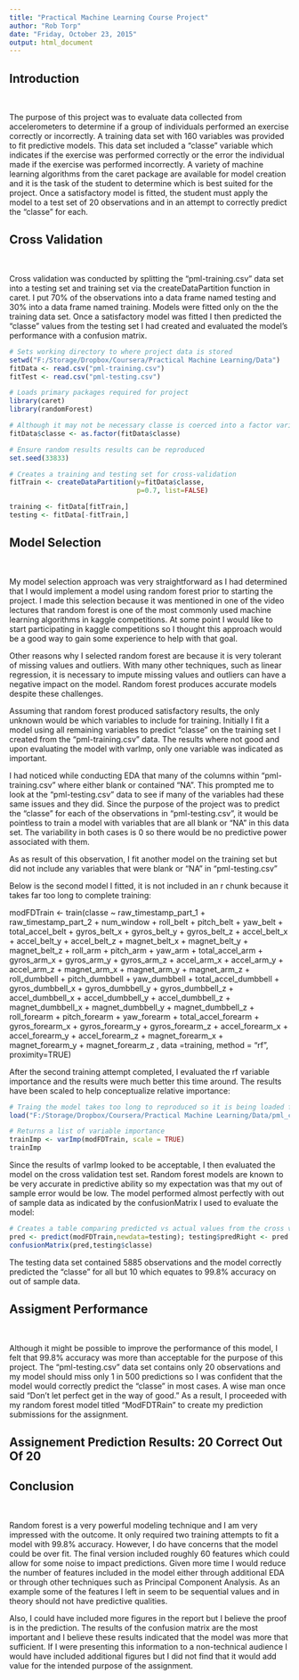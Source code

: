 ```yaml
---
title: "Practical Machine Learning Course Project"
author: "Rob Torp"
date: "Friday, October 23, 2015"
output: html_document
---
```


**Introduction**
---
&nbsp;


The purpose of this project was to evaluate data collected from accelerometers to determine if a group of individuals performed an exercise correctly or incorrectly. A training data set with 160 variables was provided to fit predictive models. This data set included a "classe" variable which indicates if the exercise was performed correctly or the error the individual made if the exercise was performed incorrectly. A variety of machine learning algorithms from the caret package are available for model creation and it is the task of the student to determine which is best suited for the project. Once a satisfactory model is fitted, the student must apply the model to a test set of 20 observations and in an attempt to correctly predict the "classe" for each.

**Cross Validation**
---
&nbsp;

Cross validation was conducted by splitting the "pml-training.csv" data set into a testing set and training set via the createDataPartition function in caret. I put 70% of the observations into a data frame named testing and 30% into a data frame named training. Models were fitted only on the the training data set. Once a satisfactory model was fitted I then predicted the "classe" values from the testing set I had created and evaluated the model's performance with a confusion matrix.

```r
# Sets working directory to where project data is stored
setwd("F:/Storage/Dropbox/Coursera/Practical Machine Learning/Data")
fitData <- read.csv("pml-training.csv")
fitTest <- read.csv("pml-testing.csv")

# Loads primary packages required for project
library(caret)
library(randomForest)

# Although it may not be necessary classe is coerced into a factor variable
fitData$classe <- as.factor(fitData$classe)

# Ensure random results results can be reproduced
set.seed(33833)

# Creates a training and testing set for cross-validation
fitTrain <- createDataPartition(y=fitData$classe,
                                p=0.7, list=FALSE)

training <- fitData[fitTrain,]
testing <- fitData[-fitTrain,]

```
**Model Selection**
---
&nbsp;

My model selection approach was very straightforward as I had determined that I would implement a model using random forest prior to starting the project. I made this selection because it was mentioned in one of the video lectures that random forest is one of the most commonly used machine learning algorithms in kaggle competitions. At some point I would like to start participating in kaggle competitions so I thought this approach would be a good way to gain some experience to help with that goal.

Other reasons why I selected random forest are because it is very tolerant of missing values and outliers. With many other techniques, such as linear regression, it is necessary to impute missing values and outliers can have a negative impact on the model. Random forest produces accurate models despite these challenges.

Assuming that random forest produced satisfactory results, the only unknown would be which variables to include for training. Initially I fit a model using all remaining variables to predict "classe" on the training set I created from the "pml-training.csv" data. The results where not good and upon evaluating the model with varImp, only one variable was indicated as important. 

I had noticed while conducting EDA that many of the columns within "pml-training.csv" where either blank or contained "NA". This prompted me to look at the "pml-testing.csv" data to see if many of the variables had these same issues and they did. Since the purpose of the project was to predict the "classe" for each of the observations in "pml-testing.csv", it would be pointless to train a model with variables that are all blank or "NA" in this data set. The variability in both cases is 0 so there would be no predictive power associated with them. 

As as result of this observation, I fit another model on the training set but did not include any variables that were blank or "NA" in "pml-testing.csv"

Below is the second model I fitted, it is not included in an r chunk because it takes far too long to complete training:


modFDTrain <- train(classe ~ raw_timestamp_part_1 + raw_timestamp_part_2 + num_window + roll_belt + pitch_belt + yaw_belt + 
                      total_accel_belt + gyros_belt_x + gyros_belt_y + gyros_belt_z + accel_belt_x + accel_belt_y + accel_belt_z + 
                      magnet_belt_x + magnet_belt_y + magnet_belt_z + roll_arm + pitch_arm + yaw_arm + total_accel_arm + gyros_arm_x + 
                      gyros_arm_y + gyros_arm_z + accel_arm_x + accel_arm_y + accel_arm_z + magnet_arm_x + magnet_arm_y + magnet_arm_z + 
                      roll_dumbbell + pitch_dumbbell + yaw_dumbbell + total_accel_dumbbell + gyros_dumbbell_x + gyros_dumbbell_y + 
                      gyros_dumbbell_z + accel_dumbbell_x + accel_dumbbell_y + accel_dumbbell_z + magnet_dumbbell_x + 
                      magnet_dumbbell_y + magnet_dumbbell_z + roll_forearm + pitch_forearm + yaw_forearm + total_accel_forearm + 
                      gyros_forearm_x + gyros_forearm_y + gyros_forearm_z + accel_forearm_x + accel_forearm_y + accel_forearm_z + 
                      magnet_forearm_x + magnet_forearm_y + magnet_forearm_z
, data =training, method = "rf", proximity=TRUE)


After the second training attempt completed, I evaluated the rf variable importance and the results were much better this time around. The results have been scaled to help conceptualize relative importance:


```r
# Traing the model takes too long to reproduced so it is being loaded from saved data
load("F:/Storage/Dropbox/Coursera/Practical Machine Learning/Data/pml_course_project.RData")
```

```r
# Returns a list of variable importance
trainImp <- varImp(modFDTrain, scale = TRUE)
trainImp


```
Since the results of varImp looked to be acceptable, I then evaluated the model on the cross validation test set. Random forest models are known to be very accurate in predictive ability so my expectation was that my out of sample error would be low. The model performed almost perfectly with out of sample data as indicated by the confusionMatrix I used to evaluate the model:


```r
# Creates a table comparing predicted vs actual values from the cross validation test set
pred <- predict(modFDTrain,newdata=testing); testing$predRight <- pred == testing$classe
confusionMatrix(pred,testing$classe)

```

The testing data set contained 5885 observations and the model correctly predicted the "classe" for all but 10 which equates to 99.8% accuracy on out of sample data. 


**Assigment Performance**
---
&nbsp;

Although it might be possible to improve the performance of this model, I felt that 99.8% accuracy was more than acceptable for the purpose of this project. The "pml-testing.csv" data set contains only 20 observations and my model should miss only 1 in 500 predictions so I was confident that the model would correctly predict the "classe" in most cases. A wise man once said "Don't let perfect get in the way of good." As a result, I proceeded with my random forest model titled "ModFDTRain" to create my prediction submissions for the assignment.

**Assignement Prediction Results: 20 Correct Out Of 20**
---


**Conclusion**
---
&nbsp;

Random forest is a very powerful modeling technique and I am very impressed with the outcome. It only required two training attempts to fit a model with 99.8% accuracy. However, I do have concerns that the model could be over fit. The final version included roughly 60 features which could allow for some noise to impact predictions. Given more time I would reduce the number of features included in the model either through additional EDA or through other techniques such as Principal Component Analysis. As an example some of the features I left in seem to be sequential values and in theory should not have predictive qualities.

Also, I could have included more figures in the report but I believe the proof is in the prediction. The results of the confusion matrix are the most important and I believe these results indicated that the model was more that sufficient. If I were presenting this information to a non-technical audience I would have included additional figures but I did not find that it would add value for the intended purpose of the assignment.
